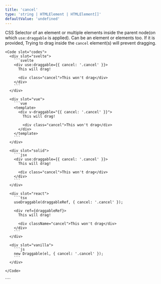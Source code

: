 ```yaml
---
title: 'cancel'
type: 'string | HTMLElement | HTMLElement[]'
defaultValue: 'undefined'
---
```





CSS Selector of an element or multiple elements inside the parent node(on which `use:draggable` is applied).
Can be an element or elements too. If it is provided, Trying to drag inside the `cancel` element(s) will prevent dragging.

<Examples client:load>
  <Example>
    <SingleCancelExample client:visible slot="demo" />

    <Code slot="codes">
      <div slot="svelte">
        ```svelte
        <div use:draggable={{ cancel: '.cancel' }}>
          This will drag!

          <div class="cancel">This won't drag</div>
        </div>
        ```
      </div>

      <div slot="vue">
        ```vue
        <template>
          <div v-draggable="{{ cancel: '.cancel' }}">
            This will drag!

            <div class="cancel">This won't drag</div>
          </div>
        </template>
        ```
      </div>

      <div slot="solid">
        ```jsx
        <div use:draggable={{ cancel: '.cancel' }}>
          This will drag!

          <div class="cancel">This won't drag</div>
        </div>
        ```
      </div>

      <div slot="react">
        ```tsx
        useDraggable(draggableRef, { cancel: '.cancel' });

        <div ref={draggableRef}>
          This will drag!

          <div className="cancel">This won't drag</div>
        </div>
        ```
      </div>

      <div slot="vanilla">
        ```js
        new Draggable(el, { cancel: '.cancel' });
        ```
      </div>

    </Code>

  </Example>
</Examples>
````
